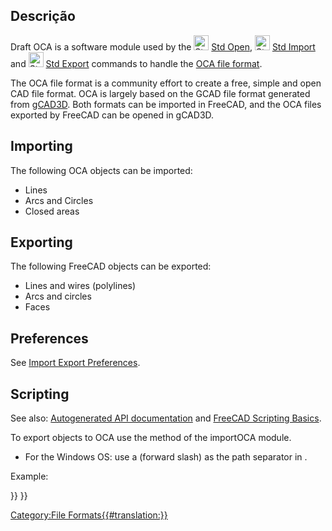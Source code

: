 <languages/>

<div class="mw-translate-fuzzy">
{{Docnav
|[[Draft_SVG/pt-br|SVG]]
|[[Draft_DAT/pt-br|Airfoil Data Format .DAT]]
|[[Draft_Workbench/pt-br|Draft Module]]
|IconL=
|IconR=
|IconC=Workbench_Draft.svg
}}
</div>

{{TOCright}}

<span id="Description"></span>
==Descrição==

Draft OCA is a software module used by the [[File:Std_Open.svg|24px]] [[Std_Open|Std Open]], [[File:Std_Import.svg|24px]] [[Std_Import|Std Import]] and [[File:Std_Export.svg|24px]] [[Std_Export|Std Export]] commands to handle the [http://groups.google.com/group/open_cad_format OCA file format].

The OCA file format is a community effort to create a free, simple and open CAD file format. OCA is largely based on the GCAD file format generated from [http://www.gcad3d.org/ gCAD3D]. Both formats can be imported in FreeCAD, and the OCA files exported by FreeCAD can be opened in gCAD3D.

==Importing==

The following OCA objects can be imported:
* Lines
* Arcs and Circles
* Closed areas

==Exporting==

The following FreeCAD objects can be exported:
* Lines and wires (polylines)
* Arcs and circles
* Faces

==Preferences==

See [[Import_Export_Preferences|Import Export Preferences]].

==Scripting==

See also: [https://freecad.github.io/SourceDoc/ Autogenerated API documentation] and [[FreeCAD Scripting Basics|FreeCAD Scripting Basics]].

To export objects to OCA use the {{incode|export}} method of the importOCA module.

{{Code|code=
importOCA.export(exportList, filename)
}}

* For the Windows OS: use a {{FileName|/}} (forward slash) as the path separator in {{Incode|filename}}.

Example:

{{Code|code=
import FreeCAD as App
import Draft
import importOCA

doc = App.newDocument()

polygon1 = Draft.make_polygon(3, radius=500)
polygon2 = Draft.make_polygon(5, radius=1500)

doc.recompute()

objects = [polygon1, polygon2]
importOCA.export(objects, "/home/user/Pictures/myfile.oca")
}}


<div class="mw-translate-fuzzy">
{{Docnav
|[[Draft_SVG/pt-br|SVG]]
|[[Draft_DAT/pt-br|Airfoil Data Format .DAT]]
|[[Draft_Workbench/pt-br|Draft Module]]
|IconL=
|IconR=
|IconC=Workbench_Draft.svg
}}
</div>

{{Draft Tools navi{{#translation:}}}}
{{Userdocnavi{{#translation:}}}}
[[Category:File Formats{{#translation:}}]]